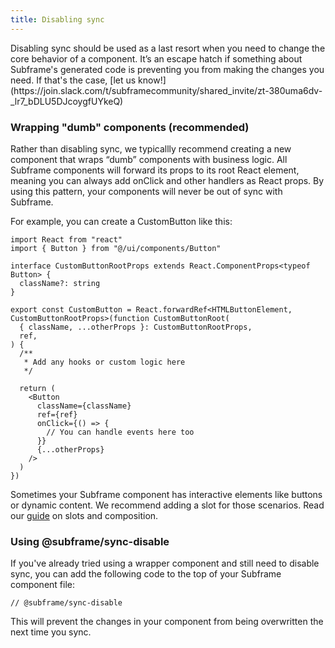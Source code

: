 ```yaml
---
title: Disabling sync
---
```


<Warning>
  Disabling sync should be used as a last resort when you need to change the core behavior of a component. It’s an
  escape hatch if something about Subframe's generated code is preventing you from making the changes you need. If
  that's the case, [let us
  know!](https://join.slack.com/t/subframecommunity/shared_invite/zt-380uma6dv-_lr7_bDLU5DJcoygfUYkeQ)
</Warning>

### Wrapping "dumb" components (recommended)

Rather than disabling sync, we typicallly recommend creating a new component that wraps “dumb” components with business logic. All Subframe components will forward its props to its root React element, meaning you can always add onClick and other handlers as React props. By using this pattern, your components will never be out of sync with Subframe.

For example, you can create a CustomButton like this:

```tsx
import React from "react"
import { Button } from "@/ui/components/Button"

interface CustomButtonRootProps extends React.ComponentProps<typeof Button> {
  className?: string
}

export const CustomButton = React.forwardRef<HTMLButtonElement, CustomButtonRootProps>(function CustomButtonRoot(
  { className, ...otherProps }: CustomButtonRootProps,
  ref,
) {
  /**
   * Add any hooks or custom logic here
   */

  return (
    <Button
      className={className}
      ref={ref}
      onClick={() => {
        // You can handle events here too
      }}
      {...otherProps}
    />
  )
})
```

Sometimes your Subframe component has interactive elements like buttons or dynamic content. We recommend adding a slot for those scenarios. Read our [guide](/developing/props-and-slots) on slots and composition.

### Using @subframe/sync-disable

If you've already tried using a wrapper component and still need to disable sync, you can add the following code to the top of your Subframe component file:

```tsx
// @subframe/sync-disable
```

This will prevent the changes in your component from being overwritten the next time you sync.
